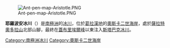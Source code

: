 [[Image:Ant-pen-map-Aristotle.PNG|thumb]]

{{coord|65|38|S|62|40|W|source:GNIS|display=title}}

'''耶羅波安冰川'''（{{lang-en|Jeroboam Glacier}}）是[[南極洲|南極洲]]的[[冰川|冰川]]，位於[[葛拉漢地|葛拉漢地]]的[[奧斯卡二世海岸|奧斯卡二世海岸]]，處於[[薩拉特奧多拉山|薩拉特奧多拉山]]北部山腳，最終在[[蓋布里埃爾峰|蓋布里埃爾峰]]以東注入[[斯塔巴克冰川|斯塔巴克冰川]]。

{{DEFAULTSORT:Jeroboam Glacier}}
[[Category:南極洲冰川|Category:南極洲冰川]]
[[Category:奧斯卡二世海岸|Category:奧斯卡二世海岸]]


{{OscarIICoast-geo-stub}}